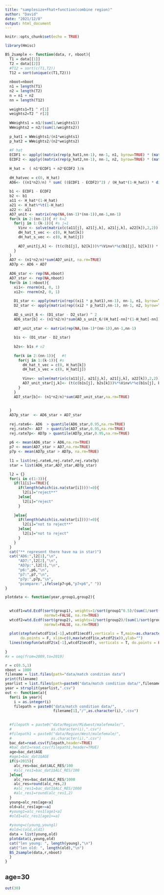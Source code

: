 ```yaml
---
title: "samplesize+Fhat+function(combine region)"
author: "David"
date: "2021/12/8"
output: html_document
---
```


```r
knitr::opts_chunk$set(echo = TRUE)
```
```r
library(Hmisc)
```

```r
BS_2sample <- function(data, r, nboot){
  T1 = data[[1]]
  T2 = data[[2]]
  #T12 = sort(c(T1,T2))
  T12 = sort(unique(c(T1,T2)))
  
  nboot=nboot
  n1 = length(T1)
  n2 = length(T2)
  n = n1 + n2 
  nn = length(T12)
  
  weights1=T1 ^ r[1]
  weights2=T2 ^ r[2]
  
  WWeights1 = n1/(sum(1/weights1))
  WWeights2 = n2/(sum(1/weights2))
  
  p_hat1 = WWeights1/(n1*weights1)
  p_hat2 = WWeights2/(n2*weights2)
  
  #F hat
  ECDF1 <- apply((matrix(rep(p_hat1,nn-1), nn-1, n1, byrow=TRUE) * (matrix(rep(T1,nn-1), nn-1, n1, byrow=TRUE) <= matrix(rep(T12[-nn],n1), nn-1, n1, byrow=FALSE))), 1, sum) #F_hat1
  ECDF2 <- apply((matrix(rep(p_hat2,nn-1), nn-1, n2, byrow=TRUE) * (matrix(rep(T2,nn-1), nn-1, n2, byrow=TRUE) <= matrix(rep(T12[-nn],n2), nn-1, n2, byrow=FALSE))), 1, sum) #F_hat2
  
  H_hat =  ( n1*ECDF1 + n2*ECDF2 )/n
  
  dH_hatvec = c(0, H_hat)
  AD6<- ((n1*n2)/n) * sum( ((ECDF1 - ECDF2)^2) / (H_hat*(1-H_hat)) * diff(dH_hatvec))
  
  b1 <- ECDF1 - ECDF2      
  b2 <- b1                 
  a11 <- H_hat*(1-H_hat)   
  a21 <- H_hat%*%t(1-H_hat)
  a22 <- a11
  AD7_unit <- matrix(rep(NA,(nn-1)*(nn-1)),nn-1,nn-1)
  for(k in 2:(nn-1)){ #t k=2
    for(j in 1:(k-1)){ #s j=1
      Vinv <- solve(matrix(c(a11[j], a21[j,k], a21[j,k], a22[k]),2,2)) 
      dH_hat_t_vec <- c(0, H_hat[k])
      dH_hat_s_vec <- c(0, H_hat[j])
      
      AD7_unit[j,k] <- (t(c(b1[j], b2[k]))%*%Vinv%*%c(b1[j], b2[k])) * diff(dH_hat_s_vec) * diff(dH_hat_t_vec)
    }
  }
  AD7 <- (n1*n2/n)*sum(AD7_unit, na.rm=TRUE)  
  AD7p <- AD6 + AD7
  
  AD6_star <- rep(NA,nboot)
  AD7_star <- rep(NA,nboot)
  for(b in 1:nboot){
    xi1<- rnorm(n1, 0, 1)
    xi2<- rnorm(n2, 0, 1)
    
    D1_star <- apply(matrix(rep((xi1 * p_hat1),nn-1), nn-1, n1, byrow=TRUE) * ((matrix(rep(T1,nn-1), nn-1, n1, byrow=TRUE) <= matrix(rep(T12[-nn],n1), nn-1, n1, byrow=FALSE)) - H_hat[-nn]), 1, sum)
    D2_star <- apply(matrix(rep((xi2 * p_hat2),nn-1), nn-1, n2, byrow=TRUE) * ((matrix(rep(T2,nn-1), nn-1, n2, byrow=TRUE) <= matrix(rep(T12[-nn],n2), nn-1, n2, byrow=FALSE)) - H_hat[-nn]), 1, sum)
    
    AD_s_unit_6 <- (D1_star - D2_star) ^ 2
    AD6_star[b] <- (n1*n2/n)*sum(AD_s_unit_6/(H_hat[-nn]*(1-H_hat[-nn]))*diff(dH_hatvec), na.rm = TRUE)
    
    AD7_unit_star <- matrix(rep(NA,(nn-1)*(nn-1)),nn-1,nn-1)
    
    b1s <- (D1_star - D2_star)
    
    b2s<- b1s # v2
    
    for(k in 2:(nn-1)){   #t
      for(j in 1:(k-1)){ #s
        dH_hat_t_vec = c(0, H_hat[k])
        dH_hat_s_vec = c(0, H_hat[j])
        
        Vinv<- solve(matrix(c(a11[j], a21[j,k], a21[j,k], a22[k]),2,2))
        AD7_unit_star[j,k]<- (t(c(b1s[j], b2s[k]))%*%Vinv%*%c(b1s[j], b2s[k]))*diff(dH_hat_s_vec)*diff(dH_hat_t_vec)
      }
    }
    AD7_star[b]<- (n1*n2/n)*sum(AD7_unit_star,na.rm=TRUE)
    
    
  }
  AD7p_star  <- AD6_star + AD7_star
  
  rej.rate6<- AD6  > quantile(AD6_star,0.95,na.rm=TRUE)
  rej.rate7<- AD7  > quantile(AD7_star,0.95,na.rm=TRUE)
  rej.rate7p<- AD7p > quantile(AD7p_star,0.95,na.rm=TRUE)
  
  p6 <- mean(AD6_star > AD6,na.rm=TRUE)
  p7 <- mean(AD7_star > AD7,na.rm=TRUE)
  p7p <- mean(AD7p_star > AD7p, na.rm=TRUE)
  
  l1 = list(rej.rate6,rej.rate7,rej.rate7p)
  star = list(AD6_star,AD7_star,AD7p_star)

  l2 = {}
  for(i in c(1:3)){
    if(l1[i]==TRUE){
      if(length(which(is.na(star[i])))!=0){
        l2[i]="reject**"
      }else{
        l2[i]="reject"
      }
      
    }else{
      if(length(which(is.na(star[i])))!=0){
        l2[i]="not to reject**"
      }else{
        l2[i]="not to reject"
      }
    }
  }
  cat("** represent there have na in star)")
  cat("AD6:",l2[1],"\n",
      "AD7:",l2[2],"\n",
      "AD7p:",l2[3],"\n",
      "p6:",p6,"\n",
      "p7:",p7,"\n",
      "p7p:",p7p,"\n",
      "pcompare:",ifelse(p7<p6,"p7<p6"," "))
}
```

```r
plotdata <- function(year,group1,group2){
  
  
  wtcdf1=wtd.Ecdf(sort(group1), weights=1/sort(group1^0.5)/(sum(1/sort(group1^0.5))), 
                  normwt=FALSE, na.rm=TRUE)
  wtcdf2=wtd.Ecdf(sort(group2), weights=1/sort(group2)/(sum(1/sort(group2))), 
                  normwt=FALSE, na.rm=TRUE)
  
  plot(stepfun(wtcdf1$x[-1],wtcdf1$ecdf),verticals = T,main=as.character(year),
       do.points = F, xlim=c(0,max(wtcdf1$x,wtcdf2$x)),ylab="")
  lines(stepfun(wtcdf2$x[-1],wtcdf2$ecdf), verticals = T, do.points = FALSE, col="red")
  
}
#x = seq(from=2009,to=2019)

r = c(0.5,1)
nboot = 1000
filename = list.files(path="data/match condition data")
print(filename)
yearlist = list.files(path=paste0("data/match condition data/",filename))
year = strsplit(yearlist,".csv")
out <- function(a){
  for(i in year){
    i = as.integer(i)
    filepath = paste0("data/match condition data/",
                      filename[1],"/",as.character(i),".csv")
                     
                     
  #filepath = paste0("data/Region/Midwest/malefemale/",
  #                  as.character(i),".csv")
  #filepath1 = paste0("data/Region/West/malefemale/",
  #                  as.character(i),".csv")
  bac_dat=read.csv(filepath,header=TRUE)
  #bac_dat1=read.csv(filepath1,header=TRUE)
  age=bac_dat$AGE
  #age1=bac_dat1$AGE
  if(i<2015){
    alc_res=bac_dat$ALC_RES/100  
    #alc_res1=bac_dat1$ALC_RES/100
  }else{
    alc_res=bac_dat$ALC_RES/1000
    alc_res=round(alc_res,2)
    #alc_res1=bac_dat1$ALC_RES/1000
    #alc_res1=round(alc_res1,2)
  }
  young=alc_res[age<a]
  old=alc_res[age>=a]
  #young1=alc_res1[age1<a]
  #old1=alc_res1[age1>=a]
  
  #young=c(young,young1)
  #old=c(old,old1)
  data = list(young,old)
  plotdata(i,young,old)
  cat("len young: ", length(young),"\n")
  cat("len old: ", length(old),"\n")
  BS_2sample(data,r,nboot)
  }
}
```
## age=30
```r
out(30)
```

